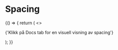<!-- palette.mdx -->


# Spacing

<SpacingTokenExamplesGenerator />

<Meta title="Designtokens" />

<Canvas>
  <Story
    name="Spacing"
    parameters={{
      design: [
        {
          name: 'Spacing',
          type: 'figma',
          url: 'https://www.figma.com/file/nuVtE8FTaeGVs6eZQbEzyM/Funksjonelle-beskrivelser---eksempler?node-id=3254%3A9042',
        },
      ],
    }}
  >
    {() => {
      return (
        <>
          <p>{'Klikk på Docs tab for en visuell visning av spacing'}</p>
          <TokensList tokenType={'spacing'} />
        </>
      );
    }}
  </Story>
</Canvas>
